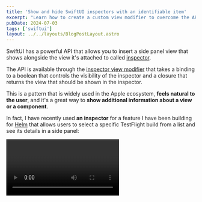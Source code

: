 ```yaml
---
title: 'Show and hide SwiftUI inspectors with an identifiable item'
excerpt: "Learn how to create a custom view modifier to overcome the API limitations of SwiftUI inspectors and that allows you to show and hide SwiftUI inspectors with an identifiable item."
pubDate: 2024-07-03
tags: ['swiftui']
layout: ../../layouts/BlogPostLayout.astro
---
```


SwiftUI has a powerful API that allows you to insert a side panel view that shows alongside the view it's attached to called [inspector](https://developer.apple.com/documentation/swiftui/view/inspector(ispresented:content:)).

The API is available through the [inspector view modifier](https://developer.apple.com/documentation/swiftui/view/inspector(ispresented:content:)) that takes a binding to a boolean that controls the visibility of the inspector and a closure that returns the view that should be shown in the inspector.

This is a pattern that is widely used in the Apple ecosystem, **feels natural to the user**, and it's a great way to **show additional information about a view or a component**. 

In fact, I have recently used **an inspector** for a feature I have been building for [Helm](https://helm-app.com/) that allows users to select a specific TestFlight build from a list and see its details in a side panel:


<Video name="inspector-demo.mp4" />

## Limitations of the inspector modifier

As you can see in the example above, the visibility of the inspector is controlled by whether an item is selected or not. Initially, I started looking for an overload of the `inspector` modifier that would allow me to pass a binding with an optional identifiable item instead of a boolean, [similar to the way the `sheet` modifier works](https://developer.apple.com/documentation/swiftui/view/sheet(item:ondismiss:content:)):

```swift:Sheet.swift
nonisolated
func sheet<Item, Content>(
    item: Binding<Item?>,
    onDismiss: (() -> Void)? = nil,
    @ViewBuilder content: @escaping (Item) -> Content
) -> some View where Item : Identifiable, Content : View
```

Unfortunately, the `inspector` modifier has its limitations and, at least for now, [it only accepts a boolean binding](https://developer.apple.com/documentation/swiftui/view/inspector(ispresented:content:)):

```swift:Inspector.swift
nonisolated
func inspector<V>(
    isPresented: Binding<Bool>,
    @ViewBuilder content: () -> V
) -> some View where V : View
```

## A custom view modifier

To improve the developer experience and make the API more flexible, I decided to create a custom view modifier that would allow me to pass an optional identifiable item instead of a boolean:

```swift:InspectorViewModifier.swift
import SwiftUI

struct InspectorViewModifier<Item: Equatable, InspectorView: View>: ViewModifier {
    @Binding var item: Item?
    @ViewBuilder var inspectorContent: (Item) -> InspectorView
    
    func body(content: Content) -> some View {
        content
            .inspector(isPresented: _item.map(to: { $0 != nil }, from: { _ in item })) {
                item.map(inspectorContent)
            }
    }
}

extension View {
    func inspector<Item: Equatable, InspectorContent: View>(item: Binding<Item?>, @ViewBuilder content: @escaping (Item) -> InspectorContent) -> some View {
        self.modifier(InspectorViewModifier(item: item, inspectorContent: content))
    }
}

extension Binding {
    func map<T>(to: @escaping (Value) -> T, from: @escaping (T) -> Value) -> Binding<T> {
        Binding<T>(
            get: { to(self.wrappedValue) },
            set: { (value: T) in self.wrappedValue = from(value) }
        )
    }
}

```

The view modifier takes in two parameters: a binding to an optional identifiable and equatable item that will control the visibility of the inspector and a closure that returns the inspector view to render. 

The modifier then maps the item binding to a boolean binding that is passed to the inspector modifier.

While this solution works well for my use case, I would love to see Apple provide first-party support for this pattern in the future, so I have filed **a feedback request (FB14177256)**.

